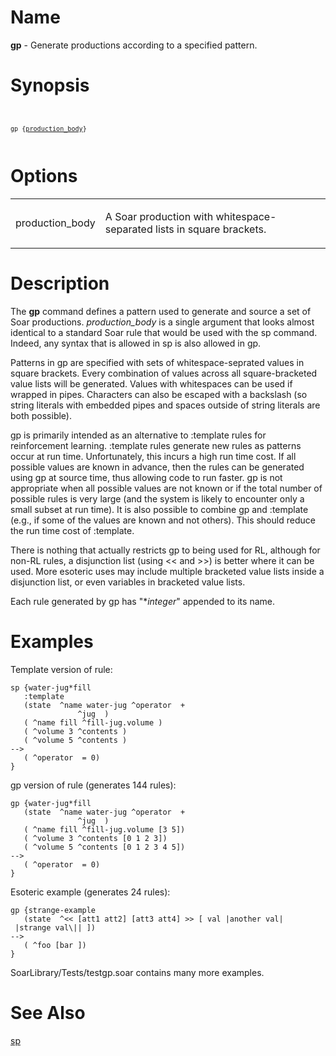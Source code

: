= Name =
'''gp''' - Generate productions according to a specified pattern.

= Synopsis =
 <code>
 gp {<u>production_body</u>}
 </code>
= Options =
{| border="1" cellpadding="2"
| production_body || A Soar production with whitespace-separated lists in square brackets.
|}

= Description =
The '''gp''' command defines a pattern used to generate and source a set of Soar productions. ''production_body'' is a single argument that looks almost identical to a standard Soar rule that would be used with the sp command. Indeed, any syntax that is allowed in sp is also allowed in gp.

Patterns in gp are specified with sets of whitespace-seprated values in square brackets. Every combination of values across all square-bracketed value lists will be generated. Values with whitespaces can be used if wrapped in pipes. Characters can also be escaped with a backslash (so string literals with embedded pipes and spaces outside of string literals are both possible).

gp is primarily intended as an alternative to :template rules for reinforcement learning. :template rules generate new rules as patterns occur at run time. Unfortunately, this incurs a high run time cost. If all possible values are known in advance, then the rules can be generated using gp at source time, thus allowing code to run faster. gp is not appropriate when all possible values are not known or if the total number of possible rules is very large (and the system is likely to encounter only a small subset at run time). It is also possible to combine gp and :template (e.g., if some of the values are known and not others). This should reduce the run time cost of :template.

There is nothing that actually restricts gp to being used for RL, although for non-RL rules, a disjunction list (using << and >>) is better where it can be used. More esoteric uses may include multiple bracketed value lists inside a disjunction list, or even variables in bracketed value lists.

Each rule generated by gp has "*''integer''" appended to its name.

= Examples = 

Template version of rule:
 sp {water-jug*fill
    :template
    (state <s1> ^name water-jug ^operator <op> +
                ^jug <j1> <j2>)
    (<op> ^name fill ^fill-jug.volume <fvol>)
    (<j1> ^volume 3 ^contents <c1>)
    (<j2> ^volume 5 ^contents <c2>)
 -->
    (<s1> ^operator <op> = 0)
 }

gp version of rule (generates 144 rules):
 gp {water-jug*fill
    (state <s1> ^name water-jug ^operator <op> +
                ^jug <j1> <j2>)
    (<op> ^name fill ^fill-jug.volume [3 5])
    (<j1> ^volume 3 ^contents [0 1 2 3])
    (<j2> ^volume 5 ^contents [0 1 2 3 4 5])
 -->
    (<s1> ^operator <op> = 0)
 }

Esoteric example (generates 24 rules):
 gp {strange-example
    (state <s1> ^<< [att1 att2] [att3 att4] >> [ val |another val| |strange val\|| ])
 -->
    (<s1> ^foo [bar <bar>])
 }

SoarLibrary/Tests/testgp.soar contains many more examples.

= See Also =
[[sp]]

